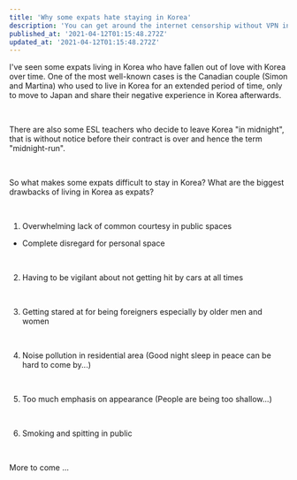 ```yaml
---
title: 'Why some expats hate staying in Korea'
description: 'You can get around the internet censorship without VPN in Korea. Here is how.'
published_at: '2021-04-12T01:15:48.272Z'
updated_at: '2021-04-12T01:15:48.272Z'
---
```


I've seen some expats living in Korea who have fallen out of love with Korea over time. One of the most well-known cases is the Canadian couple (Simon and Martina) who used to live in Korea for an extended period of time, only to move to Japan and share their negative experience in Korea afterwards.

<br />

There are also some ESL teachers who decide to leave Korea "in midnight", that is without notice before their contract is over and hence the term "midnight-run".

<br />

So what makes some expats difficult to stay in Korea? What are the biggest drawbacks of living in Korea as expats?

<br />

1. Overwhelming lack of common courtesy in public spaces

- Complete disregard for personal space

<br />

2. Having to be vigilant about not getting hit by cars at all times

<br />

3. Getting stared at for being foreigners especially by older men and women

<br />

4. Noise pollution in residential area (Good night sleep in peace can be hard to come by...)

<br />

5. Too much emphasis on appearance (People are being too shallow...)

<br />

6. Smoking and spitting in public

<br />

More to come ...
